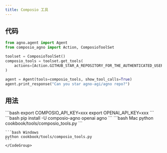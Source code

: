 ```yaml
---
title: Composio 工具
---
```


## 代码

```python cookbook/tools/composio_tools.py
from agno.agent import Agent
from composio_agno import Action, ComposioToolSet

toolset = ComposioToolSet()
composio_tools = toolset.get_tools(
    actions=[Action.GITHUB_STAR_A_REPOSITORY_FOR_THE_AUTHENTICATED_USER]
)

agent = Agent(tools=composio_tools, show_tool_calls=True)
agent.print_response("Can you star agno-agi/agno repo?")
```

## 用法

<Steps>
  <Snippet file="create-venv-step.mdx" />

  <Step title="设置您的 API 密钥">
    ```bash
    export COMPOSIO_API_KEY=xxx
    export OPENAI_API_KEY=xxx
    ```
  </Step>

  <Step title="安装库">
    ```bash
    pip install -U composio-agno openai agno
    ```
  </Step>

  <Step title="运行 Agent">
    <CodeGroup>
    ```bash Mac
    python cookbook/tools/composio_tools.py
    ```

    ```bash Windows
    python cookbook/tools/composio_tools.py
    ```
    </CodeGroup>
  </Step>
</Steps>